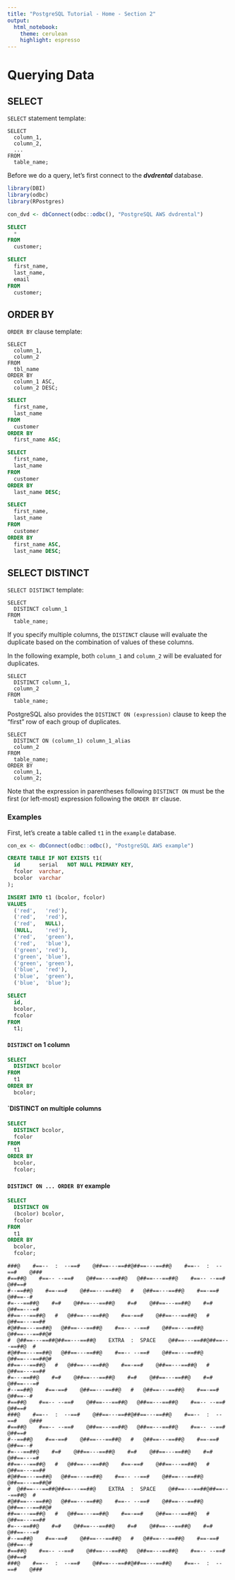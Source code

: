 ```yaml
---
title: "PostgreSQL Tutorial - Home - Section 2"
output: 
  html_notebook:
    theme: cerulean
    highlight: espresso
---
```


# Querying Data

## SELECT

`SELECT` statement template:
```
SELECT
  column_1,
  column_2,
  ...
FROM
  table_name;
```

Before we do a query, let's first connect to the _**dvdrental**_ database.

```r
library(DBI)
library(odbc)
library(RPostgres)
```

```r
con_dvd <- dbConnect(odbc::odbc(), "PostgreSQL AWS dvdrental")
```

```sql
SELECT
  *
FROM
  customer;
```

```sql
SELECT
  first_name,
  last_name,
  email
FROM
  customer;
```


## ORDER BY

`ORDER BY` clause template:
```
SELECT
  column_1,
  column_2
FROM
  tbl_name
ORDER BY
  column_1 ASC,
  column_2 DESC;
```

```sql
SELECT
  first_name,
  last_name
FROM
  customer
ORDER BY
  first_name ASC;
```

```sql
SELECT
  first_name,
  last_name
FROM
  customer
ORDER BY
  last_name DESC;
```

```sql
SELECT
  first_name,
  last_name
FROM
  customer
ORDER BY
  first_name ASC,
  last_name DESC;
```


## SELECT DISTINCT

`SELECT DISTINCT` template:
```
SELECT
  DISTINCT column_1
FROM
  table_name;
```

If you specify multiple columns, the `DISTINCT` clause will evaluate the duplicate based on the combination of values of these columns.

In the following example, both `column_1` and `column_2` will be evaluated for duplicates.

```
SELECT
  DISTINCT column_1,
  column_2
FROM
  table_name;
```

PostgreSQL also provides the `DISTINCT ON (expression)` clause to keep the "first" row of each group of duplicates.

```
SELECT
  DISTINCT ON (column_1) column_1_alias
  column_2
FROM
  table_name;
ORDER BY
  column_1,
  column_2;
```

Note that the expression in parentheses following `DISTINCT ON` must be the first (or left-most) expression following the `ORDER BY` clause.

### Examples

First, let's create a table called `t1` in the `example` database.

```r
con_ex <- dbConnect(odbc::odbc(), "PostgreSQL AWS example")
```


```sql
CREATE TABLE IF NOT EXISTS t1(
  id      serial   NOT NULL PRIMARY KEY,
  fcolor  varchar, 
  bcolor  varchar  
);
```

```sql
INSERT INTO t1 (bcolor, fcolor) 
VALUES 
  ('red',   'red'),
  ('red',   'red'),
  ('red',   NULL),
  (NULL,    'red'),
  ('red',   'green'),
  ('red',   'blue'),
  ('green', 'red'),
  ('green', 'blue'),
  ('green', 'green'),
  ('blue',  'red'),
  ('blue',  'green'),
  ('blue',  'blue');
```

```sql
SELECT
  id,
  bcolor,
  fcolor
FROM
  t1;
```

#### `DISTINCT` on 1 column

```sql
SELECT
  DISTINCT bcolor
FROM
  t1
ORDER BY
  bcolor;
```

#### `DISTINCT on multiple columns

```sql
SELECT
  DISTINCT bcolor,
  fcolor
FROM
  t1
ORDER BY
  bcolor,
  fcolor;
```

#### `DISTINCT ON ... ORDER BY` example

```sql
SELECT
  DISTINCT ON 
  (bcolor) bcolor,
  fcolor
FROM
  t1
ORDER BY
  bcolor,
  fcolor;
```







```
###@    #==--  :  --==#    @##==---==##@##==---==##@    #==--  :  --==#    @###
#==##@    #==-- --==#    @##==---==##@   @##==---==##@    #==-- --==#    @##==#
#--==##@    #==-==#    @##==---==##@   #   @##==---==##@    #==-==#    @##==--#
#=---==##@    #=#    @##==---==##@    #=#    @##==---==##@    #=#    @##==---=#
##==---==##@   #   @##==---==##@    #==-==#    @##==---==##@   #   @##==---==##
#@##==---==##@   @##==---==##@    #==-- --==#    @##==---==##@   @##==---==##@#
#  @##==---==##@##==---==##@    EXTRA  :  SPACE    @##==---==##@##==---==##@  #
#@##==---==##@   @##==---==##@    #==-- --==#    @##==---==##@   @##==---==##@#
##==---==##@   #   @##==---==##@    #==-==#    @##==---==##@   #   @##==---==##
#=---==##@    #=#    @##==---==##@    #=#    @##==---==##@    #=#    @##==---=#
#--==##@    #==-==#    @##==---==##@   #   @##==---==##@    #==-==#    @##==--#
#==##@    #==-- --==#    @##==---==##@   @##==---==##@    #==-- --==#    @##==#
###@    #==--  :  --==#    @##==---==##@##==---==##@    #==--  :  --==#    @###
#==##@    #==-- --==#    @##==---==##@   @##==---==##@    #==-- --==#    @##==#
#--==##@    #==-==#    @##==---==##@   #   @##==---==##@    #==-==#    @##==--#
#=---==##@    #=#    @##==---==##@    #=#    @##==---==##@    #=#    @##==---=#
##==---==##@   #   @##==---==##@    #==-==#    @##==---==##@   #   @##==---==##
#@##==---==##@   @##==---==##@    #==-- --==#    @##==---==##@   @##==---==##@#
#  @##==---==##@##==---==##@    EXTRA  :  SPACE    @##==---==##@##==---==##@  #
#@##==---==##@   @##==---==##@    #==-- --==#    @##==---==##@   @##==---==##@#
##==---==##@   #   @##==---==##@    #==-==#    @##==---==##@   #   @##==---==##
#=---==##@    #=#    @##==---==##@    #=#    @##==---==##@    #=#    @##==---=#
#--==##@    #==-==#    @##==---==##@   #   @##==---==##@    #==-==#    @##==--#
#==##@    #==-- --==#    @##==---==##@   @##==---==##@    #==-- --==#    @##==#
###@    #==--  :  --==#    @##==---==##@##==---==##@    #==--  :  --==#    @###
```